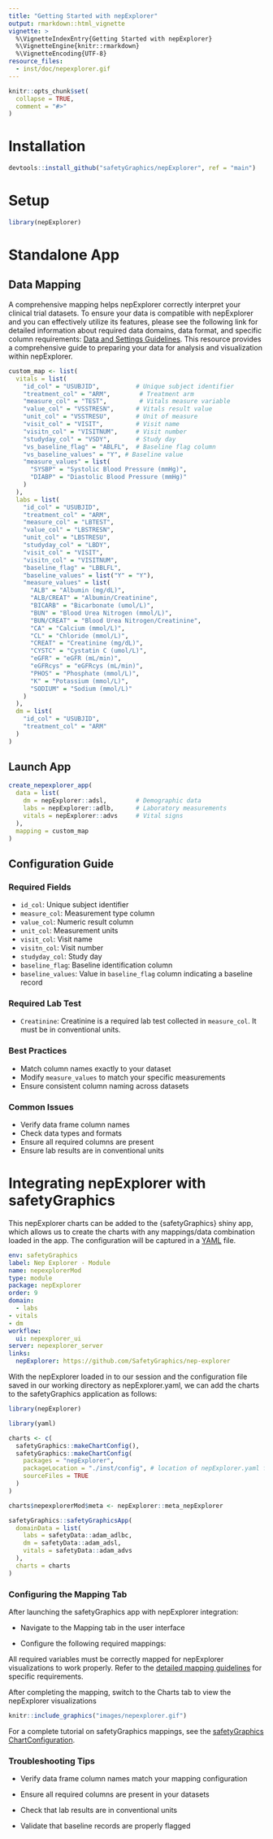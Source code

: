 ```yaml
---
title: "Getting Started with nepExplorer"
output: rmarkdown::html_vignette
vignette: >
  %\VignetteIndexEntry{Getting Started with nepExplorer}
  %\VignetteEngine{knitr::rmarkdown}
  %\VignetteEncoding{UTF-8}
resource_files:
  - inst/doc/nepexplorer.gif
---
```


```r
knitr::opts_chunk$set(
  collapse = TRUE,
  comment = "#>"
)
```

# Installation
```r
devtools::install_github("safetyGraphics/nepExplorer", ref = "main")
```

# Setup
```r
library(nepExplorer)
```

# Standalone App

## Data Mapping
A comprehensive mapping helps nepExplorer correctly interpret your clinical trial datasets. To ensure your data is compatible with nepExplorer and you can effectively utilize its features, please see the following link for detailed information about required data domains, data format, and specific column requirements: [Data and Settings Guidelines](https://github.com/SafetyGraphics/nepExplorer/wiki/2.-Data-and-Settings-Guidelines#required-data-domains). This resource provides a comprehensive guide to preparing your data for analysis and visualization within nepExplorer.


```r
custom_map <- list(
  vitals = list(
    "id_col" = "USUBJID",          # Unique subject identifier
    "treatment_col" = "ARM",        # Treatment arm
    "measure_col" = "TEST",         # Vitals measure variable
    "value_col" = "VSSTRESN",      # Vitals result value
    "unit_col" = "VSSTRESU",       # Unit of measure
    "visit_col" = "VISIT",         # Visit name
    "visitn_col" = "VISITNUM",     # Visit number
    "studyday_col" = "VSDY",       # Study day
    "vs_baseline_flag" = "ABLFL",  # Baseline flag column
    "vs_baseline_values" = "Y", # Baseline value
    "measure_values" = list(
      "SYSBP" = "Systolic Blood Pressure (mmHg)",
      "DIABP" = "Diastolic Blood Pressure (mmHg)"
    )
  ),
  labs = list(
    "id_col" = "USUBJID",
    "treatment_col" = "ARM",
    "measure_col" = "LBTEST",
    "value_col" = "LBSTRESN",
    "unit_col" = "LBSTRESU",
    "studyday_col" = "LBDY",
    "visit_col" = "VISIT",
    "visitn_col" = "VISITNUM",
    "baseline_flag" = "LBBLFL",
    "baseline_values" = list("Y" = "Y"),
    "measure_values" = list(
      "ALB" = "Albumin (mg/dL)",
      "ALB/CREAT" = "Albumin/Creatinine",
      "BICARB" = "Bicarbonate (umol/L)",
      "BUN" = "Blood Urea Nitrogen (mmol/L)",
      "BUN/CREAT" = "Blood Urea Nitrogen/Creatinine",
      "CA" = "Calcium (mmol/L)",
      "CL" = "Chloride (mmol/L)",
      "CREAT" = "Creatinine (mg/dL)",
      "CYSTC" = "Cystatin C (umol/L)",
      "eGFR" = "eGFR (mL/min)",
      "eGFRcys" = "eGFRcys (mL/min)",
      "PHOS" = "Phosphate (mmol/L)",
      "K" = "Potassium (mmol/L)",
      "SODIUM" = "Sodium (mmol/L)"
    )
  ),
  dm = list(
    "id_col" = "USUBJID",
    "treatment_col" = "ARM"
  )
)
```

## Launch App
```r
create_nepexplorer_app(
  data = list(
    dm = nepExplorer::adsl,        # Demographic data
    labs = nepExplorer::adlb,      # Laboratory measurements
    vitals = nepExplorer::advs     # Vital signs
  ),
  mapping = custom_map
)
```

## Configuration Guide

### Required Fields
- `id_col`: Unique subject identifier
- `measure_col`: Measurement type column
- `value_col`: Numeric result column
- `unit_col`: Measurement units
- `visit_col`: Visit name
- `visitn_col`: Visit number
- `studyday_col`: Study day
- `baseline_flag`: Baseline identification column
- `baseline_values`: Value in `baseline_flag` column indicating a baseline record

### Required Lab Test
- `Creatinine`: Creatinine is a required lab test collected in `measure_col`. It must be in conventional units. 

### Best Practices
- Match column names exactly to your dataset
- Modify `measure_values` to match your specific measurements
- Ensure consistent column naming across datasets

### Common Issues
- Verify data frame column names
- Check data types and formats
- Ensure all required columns are present
- Ensure lab results are in conventional units

# Integrating nepExplorer with safetyGraphics

This nepExplorer charts can be added to the {safetyGraphics} shiny app, which allows us to create the charts with any mappings/data combination loaded in the app. The configuration will be captured in a [YAML](https://yaml.org/) file.

```yaml
env: safetyGraphics
label: Nep Explorer - Module
name: nepexplorerMod
type: module
package: nepExplorer
order: 9
domain:
  - labs
- vitals
- dm
workflow:
  ui: nepexplorer_ui
server: nepexplorer_server
links:
  nepExplorer: https://github.com/SafetyGraphics/nep-explorer
```

With the nepExplorer loaded in to our session and the configuration file saved in our working directory as nepExplorer.yaml, we can add the charts to the safetyGraphics application as follows:


```r
library(nepExplorer)

library(yaml)

charts <- c(
  safetyGraphics::makeChartConfig(),
  safetyGraphics::makeChartConfig(
    packages = "nepExplorer",
    packageLocation = "./inst/config", # location of nepExplorer.yaml file
    sourceFiles = TRUE
  )
)

charts$nepexplorerMod$meta <- nepExplorer::meta_nepExplorer

safetyGraphics::safetyGraphicsApp(
  domainData = list(
    labs = safetyData::adam_adlbc,
    dm = safetyData::adam_adsl,
    vitals = safetyData::adam_advs
  ),
  charts = charts
)
```

### Configuring the Mapping Tab

After launching the safetyGraphics app with nepExplorer integration:

- Navigate to the Mapping tab in the user interface

- Configure the following required mappings:

All required variables must be correctly mapped for nepExplorer visualizations to work properly. Refer to the [detailed mapping guidelines](https://github.com/SafetyGraphics/nepExplorer/wiki/2.-Data-and-Settings-Guidelines) for specific requirements.

After completing the mapping, switch to the Charts tab to view the nepExplorer visualizations

```r
knitr::include_graphics("images/nepexplorer.gif")
```


For a complete tutorial on safetyGraphics mappings, see the [safetyGraphics ChartConfiguration](https://github.com/SafetyGraphics/safetyGraphics/wiki/ChartConfiguration).

### Troubleshooting Tips

- Verify data frame column names match your mapping configuration

- Ensure all required columns are present in your datasets

- Check that lab results are in conventional units

- Validate that baseline records are properly flagged
